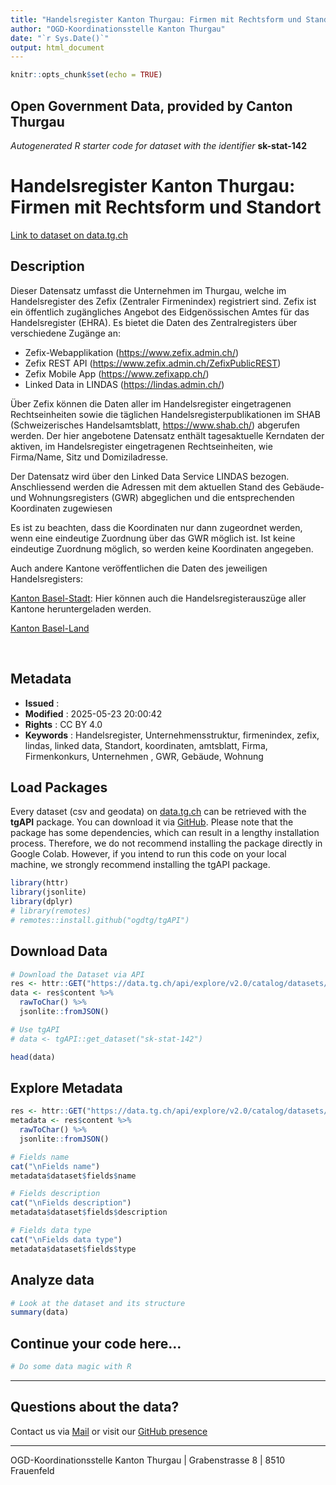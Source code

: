 ```yaml
---
title: "Handelsregister Kanton Thurgau: Firmen mit Rechtsform und Standort"
author: "OGD-Koordinationsstelle Kanton Thurgau"
date: "`r Sys.Date()`"
output: html_document
---
```


```r
knitr::opts_chunk$set(echo = TRUE)
```

## Open Government Data, provided by **Canton Thurgau**
*Autogenerated R starter code for dataset with the identifier* **sk-stat-142**


# **Handelsregister Kanton Thurgau: Firmen mit Rechtsform und Standort**

[Link to dataset on data.tg.ch](https://data.tg.ch/explore/dataset/sk-stat-142/information/)

## Description

<p>Dieser Datensatz umfasst die Unternehmen im Thurgau, welche im Handelsregister des Zefix (Zentraler Firmenindex) registriert sind. Zefix ist ein öffentlich zugängliches Angebot des Eidgenössischen Amtes für das Handelsregister (EHRA). Es bietet die Daten des Zentralregisters über verschiedene Zugänge an: </p><ul><li>Zefix-Webapplikation (<a href='https://www.zefix.admin.ch/' rel='noreferrer' target='_new'>https://www.zefix.admin.ch/</a>)</li><li>Zefix REST API (<a href='https://www.zefix.admin.ch/ZefixPublicREST' rel='noreferrer' target='_new'>https://www.zefix.admin.ch/ZefixPublicREST</a>)</li><li>Zefix Mobile App (<a href='https://www.zefixapp.ch/' rel='noreferrer' target='_new'>https://www.zefixapp.ch/</a>) </li><li>Linked Data in LINDAS (<a href='https://lindas.admin.ch/' rel='noreferrer' target='_new'>https://lindas.admin.ch/</a>)</li></ul><p>Über Zefix können die Daten aller im Handelsregister eingetragenen Rechtseinheiten sowie die täglichen Handelsregisterpublikationen im SHAB (Schweizerisches Handelsamtsblatt, <a href='https://www.shab.ch/' rel='noreferrer' target='_new'>https://www.shab.ch/</a>) abgerufen werden. Der hier angebotene Datensatz enthält tagesaktuelle Kerndaten der aktiven, im Handelsregister eingetragenen Rechtseinheiten, wie Firma/Name, Sitz und Domiziladresse.</p><p>Der Datensatz wird über den Linked Data Service LINDAS bezogen. Anschliessend werden die Adressen mit dem aktuellen Stand des Gebäude- und Wohnungsregisters (GWR) abgeglichen und die entsprechenden Koordinaten zugewiesen</p><p>Es ist zu beachten, dass die Koordinaten nur dann zugeordnet werden, wenn eine eindeutige Zuordnung über das GWR möglich ist. Ist keine eindeutige Zuordnung möglich, so werden keine Koordinaten angegeben.</p><p>Auch andere Kantone veröffentlichen die Daten des jeweiligen Handelsregisters:<br></p><p><a href='https://data.bs.ch/explore/dataset/100330/information/?disjunctive.company_type_de&amp;disjunctive.municipality&amp;disjunctive.plz&amp;disjunctive.locality&amp;disjunctive.address&amp;sort=company_legal_name' target='_blank'>Kanton Basel-Stadt</a>: Hier können auch die Handelsregisterauszüge aller Kantone heruntergeladen werden.</p><p><a href='https://data.bl.ch/explore/dataset/12480/information/?disjunctive.firmensitz&amp;disjunctive.firmensitz_bezirk&amp;disjunctive.rechtsform&amp;disjunctive.noga_abschnitt&amp;disjunctive.noga_abteilung&amp;disjunctive.lokalisierungsmethode&amp;sort=firmensitz_code' target='_blank'>Kanton Basel-Land</a></p><p><span style='font-family: inherit;'><br></span></p>

## Metadata

- **Issued**                   : 
- **Modified**                 : 2025-05-23 20:00:42
- **Rights**                   : CC BY 4.0
- **Keywords**                 : Handelsregister, Unternehmensstruktur, firmenindex, zefix, lindas, linked data, Standort, koordinaten, amtsblatt, Firma, Firmenkonkurs, Unternehmen , GWR, Gebäude, Wohnung 

## Load Packages

Every dataset (csv and geodata) on [data.tg.ch](https://data.tg.ch/pages/start/) can be retrieved with the **tgAPI** package. You can download it via [GitHub](https://github.com/ogdtg/tgAPI). Please note that the package has some dependencies, which can result in a lengthy installation process. Therefore, we do not recommend installing the package directly in Google Colab. However, if you intend to run this code on your local machine, we strongly recommend installing the tgAPI package.

```r
library(httr)
library(jsonlite)
library(dplyr)
# library(remotes)
# remotes::install.github("ogdtg/tgAPI")

```


## Download Data


```r
# Download the Dataset via API
res <- httr::GET("https://data.tg.ch/api/explore/v2.0/catalog/datasets/sk-stat-142/exports/json")
data <- res$content %>%
  rawToChar() %>%
  jsonlite::fromJSON()

# Use tgAPI
# data <- tgAPI::get_dataset("sk-stat-142")

head(data)

```


## Explore Metadata

```r

res <- httr::GET("https://data.tg.ch/api/explore/v2.0/catalog/datasets/sk-stat-142")
metadata <- res$content %>%
  rawToChar() %>%
  jsonlite::fromJSON()

# Fields name
cat("\nFields name")
metadata$dataset$fields$name

# Fields description
cat("\nFields description")
metadata$dataset$fields$description

# Fields data type
cat("\nFields data type")
metadata$dataset$fields$type

```


## Analyze data

```r

# Look at the dataset and its structure
summary(data)

```


## Continue your code here...


```r
# Do some data magic with R
```

------------------------------------------------------------------------

## Questions about the data?

Contact us via [Mail](mailto:ogd@tg.ch) or visit our [GitHub presence](https://github.com/ogdtg)


------------------------------------------------------------------------

OGD-Koordinationsstelle Kanton Thurgau | Grabenstrasse 8 | 8510 Frauenfeld
